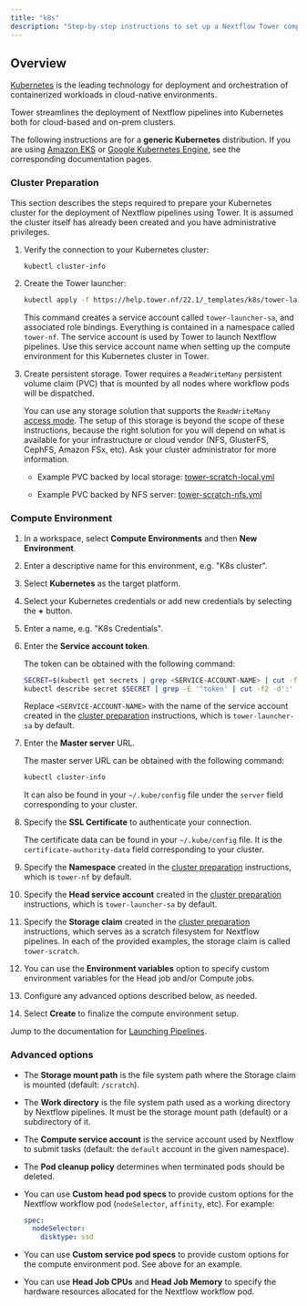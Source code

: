 ```yaml
---
title: "k8s"
description: "Step-by-step instructions to set up a Nextflow Tower compute environment for a Kubernetes cluster"
---
```


## Overview

[Kubernetes](https://kubernetes.io/) is the leading technology for deployment and orchestration of containerized workloads in cloud-native environments.

Tower streamlines the deployment of Nextflow pipelines into Kubernetes both for cloud-based and on-prem clusters.

The following instructions are for a **generic Kubernetes** distribution. If you are using [Amazon EKS](eks.mdx) or [Google Kubernetes Engine](gke.mdx), see the corresponding documentation pages.

### Cluster Preparation

This section describes the steps required to prepare your Kubernetes cluster for the deployment of Nextflow pipelines using Tower. It is assumed the cluster itself has already been created and you have administrative privileges.

1. Verify the connection to your Kubernetes cluster:

   ```bash
   kubectl cluster-info
   ```

2. Create the Tower launcher:

   ```bash
   kubectl apply -f https://help.tower.nf/22.1/_templates/k8s/tower-launcher.yml
   ```

   This command creates a service account called `tower-launcher-sa`, and associated role bindings. Everything is contained in a namespace called `tower-nf`. The service account is used by Tower to launch Nextflow pipelines. Use this service account name when setting up the compute environment for this Kubernetes cluster in Tower.

3. Create persistent storage. Tower requires a `ReadWriteMany` persistent volume claim (PVC) that is mounted by all nodes where workflow pods will be dispatched.

   You can use any storage solution that supports the `ReadWriteMany` [access mode](https://kubernetes.io/docs/concepts/storage/persistent-volumes/#access-modes). The setup of this storage is beyond the scope of these instructions, because the right solution for you will depend on what is available for your infrastructure or cloud vendor (NFS, GlusterFS, CephFS, Amazon FSx, etc). Ask your cluster administrator for more information.

   - Example PVC backed by local storage: [tower-scratch-local.yml](../_templates/k8s/tower-scratch-local.yml)

   - Example PVC backed by NFS server: [tower-scratch-nfs.yml](../_templates/k8s/tower-scratch-nfs.yml)

### Compute Environment

1. In a workspace, select **Compute Environments** and then **New Environment**.

2. Enter a descriptive name for this environment, e.g. "K8s cluster".

3. Select **Kubernetes** as the target platform.

4. Select your Kubernetes credentials or add new credentials by selecting the **+** button.

5. Enter a name, e.g. "K8s Credentials".

6. Enter the **Service account token**.

   The token can be obtained with the following command:

   ```bash
   SECRET=$(kubectl get secrets | grep <SERVICE-ACCOUNT-NAME> | cut -f1 -d ' ')
   kubectl describe secret $SECRET | grep -E '^token' | cut -f2 -d':' | tr -d '\t'
   ```

   Replace `<SERVICE-ACCOUNT-NAME>` with the name of the service account created in the [cluster preparation](#cluster-preparation) instructions, which is `tower-launcher-sa` by default.

7. Enter the **Master server** URL.

   The master server URL can be obtained with the following command:

   ```bash
   kubectl cluster-info
   ```

   It can also be found in your `~/.kube/config` file under the `server` field corresponding to your cluster.

8. Specify the **SSL Certificate** to authenticate your connection.

   The certificate data can be found in your `~/.kube/config` file. It is the `certificate-authority-data` field corresponding to your cluster.

9. Specify the **Namespace** created in the [cluster preparation](#cluster-preparation) instructions, which is `tower-nf` by default.

10. Specify the **Head service account** created in the [cluster preparation](#cluster-preparation) instructions, which is `tower-launcher-sa` by default.

11. Specify the **Storage claim** created in the [cluster preparation](#cluster-preparation) instructions, which serves as a scratch filesystem for Nextflow pipelines. In each of the provided examples, the storage claim is called `tower-scratch`.

12. You can use the **Environment variables** option to specify custom environment variables for the Head job and/or Compute jobs.

13. Configure any advanced options described below, as needed.

14. Select **Create** to finalize the compute environment setup.

Jump to the documentation for [Launching Pipelines](../launch/launchpad.mdx).

### Advanced options

- The **Storage mount path** is the file system path where the Storage claim is mounted (default: `/scratch`).

- The **Work directory** is the file system path used as a working directory by Nextflow pipelines. It must be the storage mount path (default) or a subdirectory of it.

- The **Compute service account** is the service account used by Nextflow to submit tasks (default: the `default` account in the given namespace).

- The **Pod cleanup policy** determines when terminated pods should be deleted.

- You can use **Custom head pod specs** to provide custom options for the Nextflow workflow pod (`nodeSelector`, `affinity`, etc). For example:

  ```yaml
  spec:
    nodeSelector:
      disktype: ssd
  ```

- You can use **Custom service pod specs** to provide custom options for the compute environment pod. See above for an example.

- You can use **Head Job CPUs** and **Head Job Memory** to specify the hardware resources allocated for the Nextflow workflow pod.
